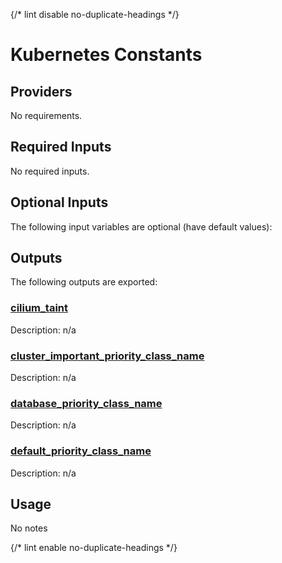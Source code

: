 
{/* lint disable no-duplicate-headings */}

# Kubernetes Constants
<ModuleHeader name="kube_constants" sourceHref="https://github.com/Panfactum/stack/tree/__PANFACTUM_VERSION_EDGE__/packages/infrastructure/kube_constants" status="stable" type="submodule"/>

## Providers

No requirements.

## Required Inputs

No required inputs.

## Optional Inputs

The following input variables are optional (have default values):









## Outputs

The following outputs are exported:

### <a name="output_cilium_taint"></a> [cilium\_taint](#output\_cilium\_taint)

Description: n/a

### <a name="output_cluster_important_priority_class_name"></a> [cluster\_important\_priority\_class\_name](#output\_cluster\_important\_priority\_class\_name)

Description: n/a

### <a name="output_database_priority_class_name"></a> [database\_priority\_class\_name](#output\_database\_priority\_class\_name)

Description: n/a

### <a name="output_default_priority_class_name"></a> [default\_priority\_class\_name](#output\_default\_priority\_class\_name)

Description: n/a

## Usage

No notes

{/* lint enable no-duplicate-headings */}
